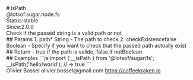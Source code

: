 <div class="docmap-mdx">
# isPath
<div class="_namespace">@lotsof.sugar.node.fs</div>
<div class="_metas">
<div class="_status"><span class="_status-label">Status:</span><span class="_status-value -stable">stable</span></div>
<div class="_since"><span class="_since-label">Since:</span><span class="_since-value">2.0.0</span></div>
</div>
<div class="_description">
Check if the passed string is a valid path or not
</div>
<div class="_params">
## Params
1. <span class="_name">path<span class="_required">*</span></span><span class="_default"></span> <span class="_type">String</span>
   - The path to check
2. <span class="_name">checkExistence</span><span class="_default">false</span> <span class="_type">Boolean</span>
   - Specify if you want to check that the passed path actually exist
</div>
<div class="_return">
## Return
- <span class="_description">true if the path is valide, false if not</span><span class="_default"></span><span class="_type">Boolean</span>
</div>
<div class="_examples">
## Examples
```js
import { __isPath } from '@lotsof/sugar/fs';
__isPath('hello/world'); // => true
```
</div>
<div class="_author">
<span class="_name">Olivier Bossel</span>
<span class="_email">olivier.bossel@gmail.com</span>
<a href="https://coffeekraken.io" target="_blank" class="_url">https://coffeekraken.io</a>
</div>
</div>